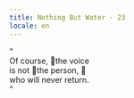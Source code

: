 ```yaml
---
title: Nothing But Water - 23
locale: en
---
```


<GridColumns>
  <Column start="1">
    <NothingButWaterFontBig>
      “<br />
      Of course, the voice <br />
      is not the person, <br />
      who will never return.<br/>
      ”
    </NothingButWaterFontBig>
  </Column>
</GridColumns>
